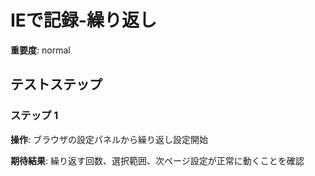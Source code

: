 # IEで記録-繰り返し

**重要度**: normal

## テストステップ

### ステップ 1

**操作**: ブラウザの設定パネルから繰り返し設定開始

**期待結果**:
繰り返す回数、選択範囲、次ページ設定が正常に動くことを確認

